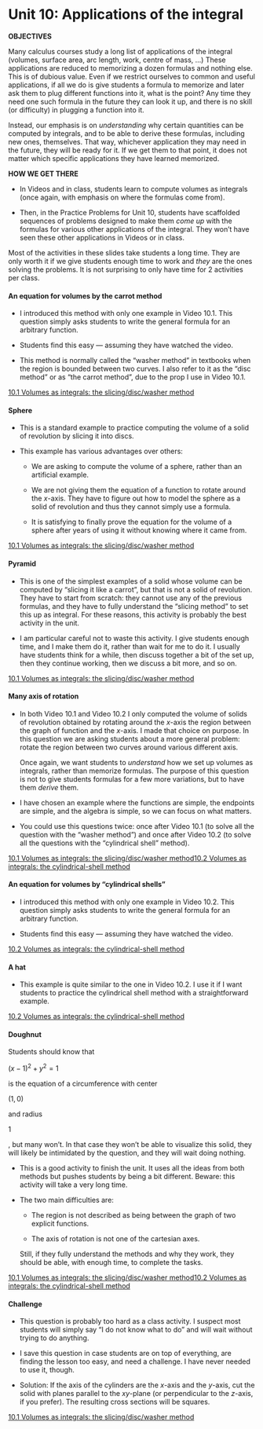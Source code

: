 # Unit 10: Applications of the integral

**OBJECTIVES**

Many calculus courses study a long list of applications of the integral (volumes, surface area, arc length, work, centre of mass, ...) These applications are reduced to memorizing a dozen formulas and nothing else. This is of dubious value. Even if we restrict ourselves to common and useful applications, if all we do is give students a formula to memorize and later ask them to plug different functions into it, what is the point? Any time they need one such formula in the future they can look it up, and there is no skill (or difficulty) in plugging a function into it.

Instead, our emphasis is on *understanding* why certain quantities can be computed by integrals, and to be able to derive these formulas, including new ones, themselves. That way, whichever application they may need in the future, they will be ready for it. If we get them to that point, it does not matter which specific applications they have learned memorized.

**HOW WE GET THERE**

*   In Videos and in class, students learn to compute volumes as integrals (once again, with emphasis on where the formulas come from).

*   Then, in the Practice Problems for Unit 10, students have scaffolded sequences of problems designed to make them *come up* with the formulas for various other applications of the integral. They won’t have seen these other applications in Videos or in class.

<Warning>

Most of the activities in these slides take students a long time. They are only worth it if we give students enough time to work and *they* are the ones solving the problems. It is not surprising to only have time for 2 activities per class.

</Warning>

#### An equation for volumes by the carrot method

<Slides>

<QuestionPreview question={0} unit={10} small={true} />

</Slides>

<Comments>

*   I introduced this method with only one example in Video 10.1. This question simply asks students to write the general formula for an arbitrary function.

*   Students find this easy — assuming they have watched the video.

*   This method is normally called the “washer method” in textbooks when the region is bounded between two curves. I also refer to it as the “disc method” or as “the carrot method”, due to the prop I use in Video 10.1.

</Comments>

<Videos>

[10.1 Volumes as integrals: the slicing/disc/washer method](https://www.youtube.com/watch?v=Kq9Q5LISo5o\&list=PLlwePzQY_wW9f22c89JAQBzaa-9XgESA8)

</Videos>

#### Sphere

<Slides>

<QuestionPreview question={1} unit={10} small={true} />

</Slides>

<Comments>

*   This is a standard example to practice computing the volume of a solid of revolution by slicing it into discs.

*   This example has various advantages over others:

    *   We are asking to compute the volume of a sphere, rather than an artificial example.

    *   We are not giving them the equation of a function to rotate around the $x$-axis. They have to figure out how to model the sphere as a solid of revolution and thus they cannot simply use a formula.

    *   It is satisfying to finally prove the equation for the volume of a sphere after years of using it without knowing where it came from.

</Comments>

<Videos>

[10.1 Volumes as integrals: the slicing/disc/washer method](https://www.youtube.com/watch?v=Kq9Q5LISo5o\&list=PLlwePzQY_wW9f22c89JAQBzaa-9XgESA8)

</Videos>

#### Pyramid

<Slides>

<QuestionPreview question={2} unit={10} small={true} />

</Slides>

<Comments>

*   This is one of the simplest examples of a solid whose volume can be computed by “slicing it like a carrot”, but that is not a solid of revolution. They have to start from scratch: they cannot use any of the previous formulas, and they have to fully understand the “slicing method” to set this up as integral. For these reasons, this activity is probably the best activity in the unit.

*   I am particular careful not to waste this activity. I give students enough time, and I make them do it, rather than wait for me to do it. I usually have students think for a while, then discuss together a bit of the set up, then they continue working, then we discuss a bit more, and so on.

</Comments>

<Videos>

[10.1 Volumes as integrals: the slicing/disc/washer method](https://www.youtube.com/watch?v=Kq9Q5LISo5o\&list=PLlwePzQY_wW9f22c89JAQBzaa-9XgESA8)

</Videos>

#### Many axis of rotation

<Slides>

<QuestionPreview question={3} unit={10} small={true} />

</Slides>

<Comments>

*   In both Video 10.1 and Video 10.2 I only computed the volume of solids of revolution obtained by rotating around the $x$-axis the region between the graph of function and the $x$-axis. I made that choice on purpose. In this question we are asking students about a more general problem: rotate the region between two curves around various different axis.

    Once again, we want students to *understand* how we set up volumes as integrals, rather than memorize formulas. The purpose of this question is not to give students formulas for a few more variations, but to have them *derive* them.

*   I have chosen an example where the functions are simple, the endpoints are simple, and the algebra is simple, so we can focus on what matters.

*   You could use this questions twice: once after Video 10.1 (to solve all the question with the “washer method”) and once after Video 10.2 (to solve all the questions with the “cylindrical shell” method).

</Comments>

<Videos>

[10.1 Volumes as integrals: the slicing/disc/washer method](https://www.youtube.com/watch?v=Kq9Q5LISo5o\&list=PLlwePzQY_wW9f22c89JAQBzaa-9XgESA8)[10.2 Volumes as integrals: the cylindrical-shell method](https://www.youtube.com/watch?v=YYM9URJ4iJ8\&list=PLlwePzQY_wW9f22c89JAQBzaa-9XgESA8\&index=2)

</Videos>

#### An equation for volumes by “cylindrical shells”

<Slides>

<QuestionPreview question={4} unit={10} small={true} />

</Slides>

<Comments>

*   I introduced this method with only one example in Video 10.2. This question simply asks students to write the general formula for an arbitrary function.

*   Students find this easy — assuming they have watched the video.

</Comments>

<Videos>

[10.2 Volumes as integrals: the cylindrical-shell method](https://www.youtube.com/watch?v=YYM9URJ4iJ8\&list=PLlwePzQY_wW9f22c89JAQBzaa-9XgESA8\&index=2)

</Videos>

#### A hat

<Slides>

<QuestionPreview question={5} unit={10} small={true} />

</Slides>

<Comments>

*   This example is quite similar to the one in Video 10.2. I use it if I want students to practice the cylindrical shell method with a straightforward example.

</Comments>

<Videos>

[10.2 Volumes as integrals: the cylindrical-shell method](https://www.youtube.com/watch?v=YYM9URJ4iJ8\&list=PLlwePzQY_wW9f22c89JAQBzaa-9XgESA8\&index=2)

</Videos>

#### Doughnut

<Slides>

<QuestionPreview question={6} unit={10} small={true} />

</Slides>

<Warning>

Students should know that

$\displaystyle (x-1)^{2}+ y^{2}= 1$

is the equation of a circumference with center

$(1,0)$

and radius

$1$

, but many won’t. In that case they won’t be able to visualize this solid, they will likely be intimidated by the question, and they will wait doing nothing.

</Warning>

<Comments>

*   This is a good activity to finish the unit. It uses all the ideas from both methods but pushes students by being a bit different. Beware: this activity will take a very long time.

*   The two main difficulties are:

    *   The region is not described as being between the graph of two explicit functions.

    *   The axis of rotation is not one of the cartesian axes.

    Still, if they fully understand the methods and why they work, they should be able, with enough time, to complete the tasks.

</Comments>

<Videos>

[10.1 Volumes as integrals: the slicing/disc/washer method](https://www.youtube.com/watch?v=Kq9Q5LISo5o\&list=PLlwePzQY_wW9f22c89JAQBzaa-9XgESA8)[10.2 Volumes as integrals: the cylindrical-shell method](https://www.youtube.com/watch?v=YYM9URJ4iJ8\&list=PLlwePzQY_wW9f22c89JAQBzaa-9XgESA8\&index=2)

</Videos>

#### Challenge

<Slides>

<QuestionPreview question={7} unit={10} small={true} />

</Slides>

<Comments>

*   This question is probably too hard as a class activity. I suspect most students will simply say “I do not know what to do” and will wait without trying to do anything.

*   I save this question in case students are on top of everything, are finding the lesson too easy, and need a challenge. I have never needed to use it, though.

*   Solution: If the axis of the cylinders are the $x$-axis and the $y$-axis, cut the solid with planes parallel to the $xy$-plane (or perpendicular to the $z$-axis, if you prefer). The resulting cross sections will be squares.

</Comments>

<Videos>

[10.1 Volumes as integrals: the slicing/disc/washer method](https://www.youtube.com/watch?v=Kq9Q5LISo5o\&list=PLlwePzQY_wW9f22c89JAQBzaa-9XgESA8)

</Videos>
